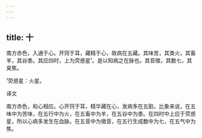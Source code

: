 ```yaml
---
---
---
```

title: 十
---




南方赤色，入通于心。开窍于耳，藏精于心，故病在五藏。其味苦，其类火，其畜羊，其谷黍。其应四时，上为荧惑星¹。是以知病之在脉也。其音徵，其数七，其臭焦。

¹荧惑星：火星。

译文

南方赤色，和心相应。心开窍于耳，精华藏在心，发病多在五脏。比象来说，在五味中为苦味，在五行中为火，在五畜中为羊，在五谷中为黍。在四时中上应于荧惑星，所以心病多发生在血脉。在五音中为徵音，在五行生成数中为七，在五气中为焦。